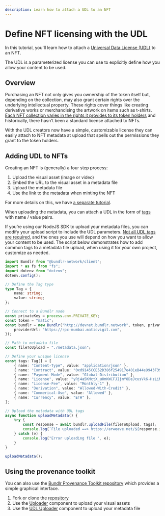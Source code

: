 ```yaml
---
description: Learn how to attach a UDL to an NFT
---
```


# Define NFT licensing with the UDL

In this tutorial, you'll learn how to attach a [Universal Data License (UDL)](https://mirror.xyz/0x64eA438bd2784F2C52a9095Ec0F6158f847182d9/AjNBmiD4A4Sw-ouV9YtCO6RCq0uXXcGwVJMB5cdfbhE) to an NFT.

The UDL is a parameterized license you can use to explicitly define how you allow your content to be used.

## Overview

Purchasing an NFT not only gives you ownership of the token itself but, depending on the collection, may also grant certain rights over the underlying intellectual property. These rights cover things like creating derivative works or merchandising the artwork on items such as t-shirts. [Each NFT collection varies in the rights it provides to its token holders](https://www.forbes.com/sites/digital-assets/article/what-rights-come-with-your-nft/?sh=416b44b06fe7) and historically, there hasn't been a standard license attached to NFTs.

With the UDL creators now have a simple, customizable license they can easily attach to NFT metadata at upload that spells out the permissions they grant to the token holders.

## Adding UDL to NFTs

Creating an NFT is (generally) a four step process:

1. Upload the visual asset (image or video)
2. Embed the URL to the visual asset in a metadata file
3. Upload the metadata file
4. Use the link to the metadata when minting the NFT

For more details on this, we have [a separate tutorial](/hands-on/tutorials/uploading-nfts).

When uploading the metadata, you can attach a UDL in the form of [tags](/developer-docs/tags) with name / value pairs.

If you’re using our NodeJS SDK to upload your metadata files, you can modify your upload script to include the UDL parameters. [Not all UDL tags are required](https://arwiki.wiki/#/en/Universal-Data-License-How-to-use-it), and the ones you use will depend on how you want to allow your content to be used. The script below demonstrates how to add common tags to a metadata file upload, when using it for your own project, customize as needed.

```ts
import Bundlr from "@bundlr-network/client";
import * as fs from "fs";
import dotenv from "dotenv";
dotenv.config();

// Define the Tag type
type Tag = {
	name: string;
	value: string;
};

// Connect to a Bundlr node
const privateKey = process.env.PRIVATE_KEY;
const token = "matic";
const bundlr = new Bundlr("http://devnet.bundlr.network", token, privateKey, {
	providerUrl: "https://rpc-mumbai.maticvigil.com",
});

// Path to metadata file
const fileToUpload = "./metadata.json";

// Define your unique license
const tags: Tag[] = [
	{ name: "Content-Type", value: "application/json" },
	{ name: "Contract", value: "0xd9145CCE52D386f254917e481eB44e9943F39138" },
	{ name: "Payment-Mode", value: "Global-Distribution" },
	{ name: "License", value: "yRj4a5KMctX_uOmKWCFJIjmY8DeJcusVk6-HzLiM_t8" },
	{ name: "License-Fee", value: "Monthly-1" },
	{ name: "Derivation", value: "Allowed-With-Credit" },
	{ name: "Commerical-Use", value: "Allowed" },
	{ name: "Currency", value: "ETH" },
];

// Upload the metadata with UDL tags
async function uploadMetadata() {
	try {
		const response = await bundlr.uploadFile(fileToUpload, tags);
		console.log(`File uploaded ==> https://arweave.net/${response.id}`);
	} catch (e) {
		console.log("Error uploading file ", e);
	}
}

uploadMetadata();
```

## Using the provenance toolkit

You can also use the [Bundlr Provenance Toolkit repository](/developer-docs/provenance-toolkit) which provides a simple graphical interface.

1. Fork or clone the [repository](https://github.com/Bundlr-Network/provenance-toolkit)
2. Use the [Uploader](/developer-docs/provenance-toolkit/uploader) component to upload your visual assets
3. Use the [UDL Uploader](/developer-docs/provenance-toolkit/udl-uploader) component to upload your metadata file
